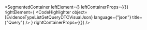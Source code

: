 
<SegmentedContainer
  leftElement={<EvidenceTypeListGetQueryDTODesc />}
  leftContainerProps={{}}
  rightElement={
    <CodeHighlighter
      object={EvidenceTypeListGetQueryDTOVisualJson}
      language={"json"}
      title={"Query"}
    />
  }
  rightContainerProps={{}}
/>
